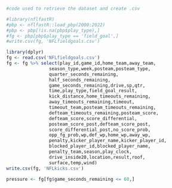 ```{r}
#code used to retrieve the dataset and create .csv

#library(nflfastR)
#pbp <- nflfastR::load_pbp(2000:2022)
#pbp <- pbp[!is.na(pbp$play_type),]
#fg <- pbp[pbp$play_type == 'field_goal',]
#write.csv(fg, 'NFLfieldgoals.csv')
```

```{r}
library(dplyr)
fg <- read.csv('NFLfieldgoals.csv')
fg <- fg %>% select(play_id,game_id,home_team,away_team,
                season_type,week,posteam,posteam_type,
                quarter_seconds_remaining,
                half_seconds_remaining,
                game_seconds_remaining,drive,sp,qtr,
                time,play_type,field_goal_result,
                kick_distance,home_timeouts_remaining,
                away_timeouts_remaining,timeout,
                timeout_team,posteam_timeouts_remaining,
                defteam_timeouts_remaining,posteam_score,
                defteam_score,score_differential,
                posteam_score_post,defteam_score_post,
                score_differential_post,no_score_prob,
                opp_fg_prob,wp,def_wp,home_wp,away_wp,
                penalty,kicker_player_name,kicker_player_id,
                blocked_player_id,blocked_player_name,
                penalty_team,season,play_clock,
                drive_inside20,location,result,roof,
                surface,temp,wind)
write.csv(fg, 'NFLkicks.csv')
```

```{r}
pressure <- fg[fg$game_seconds_remaining <= 60,]
```
